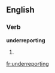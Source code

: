 ==English==

===Verb===
'''underreporting'''

# {{present participle of|underreport}}

[[fr:underreporting]]